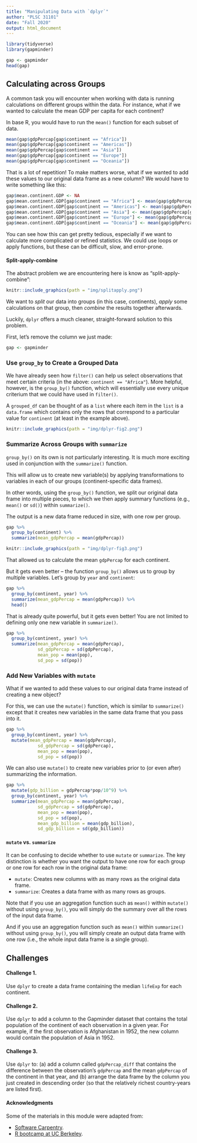 ```yaml
---
title: "Manipulating Data with `dplyr`"
author: "PLSC 31101"
date: "Fall 2020"
output: html_document
---
```


```r
library(tidyverse)
library(gapminder)

gap <- gapminder
head(gap)
```

## Calculating across Groups

A common task you will encounter when working with data is running calculations on different groups within the data. For instance, what if we wanted to calculate the mean GDP per capita for each continent?

In base R, you would have to run the `mean()` function for each subset of data.

```r
mean(gap$gdpPercap[gap$continent == "Africa"])
mean(gap$gdpPercap[gap$continent == "Americas"])
mean(gap$gdpPercap[gap$continent == "Asia"])
mean(gap$gdpPercap[gap$continent == "Europe"])
mean(gap$gdpPercap[gap$continent == "Oceania"])
```

That is a lot of repetition! To make matters worse, what if we wanted to add these values to our original data frame as a new column? We would have to write something like this:

```r
gap$mean.continent.GDP <- NA
gap$mean.continent.GDP[gap$continent == "Africa"] <- mean(gap$gdpPercap[gap$continent == "Africa"])
gap$mean.continent.GDP[gap$continent == "Americas"] <- mean(gap$gdpPercap[gap$continent == "Americas"])
gap$mean.continent.GDP[gap$continent == "Asia"] <- mean(gap$gdpPercap[gap$continent == "Asia"])
gap$mean.continent.GDP[gap$continent == "Europe"] <- mean(gap$gdpPercap[gap$continent == "Europe"])
gap$mean.continent.GDP[gap$continent == "Oceania"] <- mean(gap$gdpPercap[gap$continent == "Oceania"])
```

You can see how this can get pretty tedious, especially if we want to calculate more complicated or refined statistics. We could use loops or apply functions, but these can be difficult, slow, and error-prone. 

#### Split-apply-combine {-}

The abstract problem we are encountering here is know as "split-apply-combine":

```r
knitr::include_graphics(path = "img/splitapply.png")
```

We want to *split* our data into groups (in this case, continents), *apply* some calculations on that group, then *combine* the results together afterwards. 

Luckily, `dplyr` offers a much cleaner, straight-forward solution to this problem.

First, let's remove the column we just made:

```r
gap <- gapminder
```

### Use `group_by` to Create a Grouped Data

We have already seen how `filter()` can help us select observations that meet certain criteria (in the above: `continent == "Africa"`). More helpful, however, is the `group_by()` function, which will essentially use every unique criterium that we could have used in `filter()`.

A `grouped_df` can be thought of as a `list` where each item in the `list` is a `data.frame` which contains only the rows that correspond to a particular value for `continent` (at least in the example above).

```r
knitr::include_graphics(path = "img/dplyr-fig2.png")
```

### Summarize Across Groups with `summarize`

`group_by()` on its own is not particularly interesting. It is much more exciting used in conjunction with the `summarize()` function. 

This will allow us to create new variable(s) by applying transformations to variables in each of our groups (continent-specific data frames).

In other words, using the `group_by()` function, we split our original data frame into multiple pieces, to which we then apply summary functions (e.g., `mean()` or `sd()`) within `summarize()`.

The output is a new data frame reduced in size, with one row per group.

```r
gap %>%
  group_by(continent) %>%
  summarize(mean_gdpPercap = mean(gdpPercap)) 
```

```r
knitr::include_graphics(path = "img/dplyr-fig3.png")
```

That allowed us to calculate the mean `gdpPercap` for each continent. 

But it gets even better -- the function `group_by()` allows us to group by multiple variables. Let's group by `year` and `continent`:

```r
gap %>%
  group_by(continent, year) %>%
  summarize(mean_gdpPercap = mean(gdpPercap)) %>%
  head()
```

That is already quite powerful, but it gets even better! You are not limited to defining only one new variable in `summarize()`.

```r
gap %>%
  group_by(continent, year) %>%
  summarize(mean_gdpPercap = mean(gdpPercap), 
            sd_gdpPercap = sd(gdpPercap),
            mean_pop = mean(pop),
            sd_pop = sd(pop))
```

### Add New Variables with `mutate`

What if we wanted to add these values to our original data frame instead of creating a new object?

For this, we can use the `mutate()` function, which is similar to `summarize()` except that it creates new variables in the same data frame that you pass into it.

```r
gap %>%
  group_by(continent, year) %>%
  mutate(mean_gdpPercap = mean(gdpPercap), 
            sd_gdpPercap = sd(gdpPercap),
            mean_pop = mean(pop),
            sd_pop = sd(pop))
```

We can also use `mutate()` to create new variables prior to (or even after) summarizing the information.

```r
gap %>%
  mutate(gdp_billion = gdpPercap*pop/10^9) %>%
  group_by(continent, year) %>%
  summarize(mean_gdpPercap = mean(gdpPercap),
            sd_gdpPercap = sd(gdpPercap),
            mean_pop = mean(pop),
            sd_pop = sd(pop),
            mean_gdp_billion = mean(gdp_billion),
            sd_gdp_billion = sd(gdp_billion))
```

#### `mutate` vs. `summarize` {-}

It can be confusing to decide whether to use `mutate` or `summarize`. The key distinction is whether you want the output to have one row for each group or one row for each row in the original data frame:

  - `mutate`: Creates new columns with as many rows as the original data frame.
  - `summarize`: Creates a data frame with as many rows as groups.

Note that if you use an aggregation function such as `mean()` within `mutate()` without using `group_by()`, you will simply do the summary over all the rows of the input data frame.

And if you use an aggregation function such as `mean()` within `summarize()` without using `group_by()`, you will simply create an output data frame with one row (i.e., the whole input data frame is a single group).

## Challenges

#### Challenge 1. {-}

Use `dplyr` to create a data frame containing the median `lifeExp` for each continent.

#### Challenge 2. {-}

Use `dplyr` to add a column to the Gapminder dataset that contains the total population of the continent of each observation in a given year. For example, if the first observation is Afghanistan in 1952, the new column would contain the population of Asia in 1952. 

#### Challenge 3. {-}

Use `dplyr` to: (a) add a column called `gdpPercap_diff` that contains the difference between the observation's `gdpPercap` and the mean `gdpPercap` of the continent in that year, and (b) arrange the data frame by the column you just created in descending order (so that the relatively richest country-years are listed first).

#### Acknowledgments {-}

Some of the materials in this module were adapted from:

* [Software Carpentry](http://swcarpentry.github.io/r-novice-gapminder/).
* [R bootcamp at UC Berkeley](https://github.com/berkeley-scf/r-bootcamp-fall-2019).
